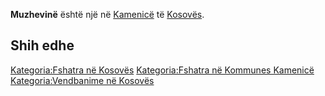 {{Fshat në 
 | Emri                = Muzhevinë
 | EmriAlt                = 
 | NAME_SHORT_FORM=      
 | NAME_GENERIC=      
 | NAME_SORT_NAME_RO=      MUZHEVINE
 | FULL_NAME_RO = Muzhevinë
 | FULL_NAME_ND_RO=Muzhevine
 | SORT_NAME_RG=MUZHEVINE
 | FULL_NAME_RG=Muzhevinë
 | FULL_NAME_ND_RG=Muzhevine
 | SRP_NAME_SHORT_FORM=      
 | SRP_NAME_GENERIC=      
 | SRP_NAME_SORT_NAME_RO=      
 | SRP_FULL_NAME_RO = 
 | SRP_FULL_NAME_ND_RO=
 | SRP_SORT_NAME_RG=
 | SRP_FULL_NAME_RG=
 | SRP_FULL_NAME_ND_RG=
 | Emri (Rasa dhanore) = 
 | Figura              = 
 | Shteti              = Kosovo
 | Komuna              = Kamenicë
 | Kodi postar         = 
 | Sipërfaqja          = 

 | Popullsia           = 

 | Regj. i popullsisë  = 
 | Dend. e popullsisë  = 
 | Faqja zyrtare       = 
 <!--- Koordinatat ----> 
 | Gjerësia            = 42.758889
 | Gjatësia            = 20.476389
 | Lartësia            = 
}}
'''Muzhevinë''' është një [[]] në [[Kamenicë]] të [[Kosovës]].

<!-- == Gjeografia == -->
<!-- == Historia == -->
<!-- == Demografia == -->
== Shih edhe ==
{{Komuna Kamenicë}}
{{Kosovo-Administrata-Cung}}

[[Kategoria:Fshatra në Kosovës]]
[[Kategoria:Fshatra në Kommunes Kamenicë]]
[[Kategoria:Vendbanime në Kosovës]]